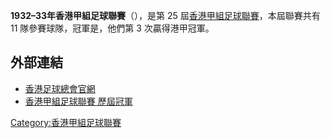 '''1932–33年香港甲組足球聯賽'''（{{lang-en|Hong Kong First Division Football League}}），是第 25 屆[[香港甲組足球聯賽|香港甲組足球聯賽]]，本屆聯賽共有 11 隊參賽球隊，冠軍是{{fc|南華}}，他們第 3 次贏得港甲冠軍。

== 外部連結 ==
*[https://www.hkfa.com/ 香港足球總會官網]{{Wayback|url=https://www.hkfa.com/ |date=20190103174738 }}
*[http://www.rsssf.com/tablesh/hkchamp.html 香港甲組足球聯賽 歷屆冠軍]{{Wayback|url=http://www.rsssf.com/tablesh/hkchamp.html |date=20120205190654 }}

{{港甲賽季}}

[[Category:香港甲組足球聯賽|Category:香港甲組足球聯賽]]


{{soccer-stub}}